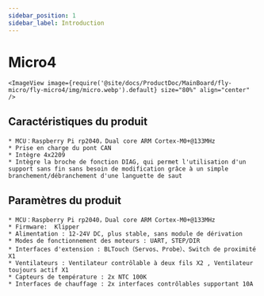 ```yaml
---
sidebar_position: 1
sidebar_label: Introduction
---
```


# Micro4

    <ImageView image={require('@site/docs/ProductDoc/MainBoard/fly-micro/fly-micro4/img/micro.webp').default} size="80%" align="center" />

## Caractéristiques du produit

    * MCU：Raspberry Pi rp2040，Dual core ARM Cortex-M0+@133MHz
    * Prise en charge du pont CAN
    * Intègre 4x2209
    * Intègre la broche de fonction DIAG, qui permet l'utilisation d'un support sans fin sans besoin de modification grâce à un simple branchement/débranchement d'une languette de saut

## Paramètres du produit

    * MCU：Raspberry Pi rp2040，Dual core ARM Cortex-M0+@133MHz
    * Firmware:  Klipper
    * Alimentation : 12-24V DC, plus stable, sans module de dérivation
    * Modes de fonctionnement des moteurs : UART, STEP/DIR
    * Interfaces d'extension : BLTouch（Servos、Probe）、Switch de proximité X1
    * Ventilateurs : Ventilateur contrôlable à deux fils X2 , Ventilateur toujours actif X1
    * Capteurs de température : 2x NTC 100K
    * Interfaces de chauffage : 2x interfaces contrôlables supportant 10A
